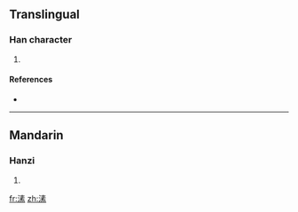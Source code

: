 ==Translingual==

===Han character===
{{Han char|rn=85|rad=水|as=10|sn=13|four=|canj=水手一火 (EQMF)}}

# {{defn|Han|sort=水10}}

====References====
* {{Han ref|kx=0641.080|dkj=17987|dj=1048.140|hdz=31692.050|uh=6EB8|ud=28344}}

----

==Mandarin==

===Hanzi===
{{cmn-hanzi|pin=[[sù]] ([[su4]]), [[suò]] ([[suo4]])|wg=su<sup>4</sup>, so<sup>4</sup>}}

# {{defn|Mandarin|sort=水10}}

[[fr:溸]]
[[zh:溸]]